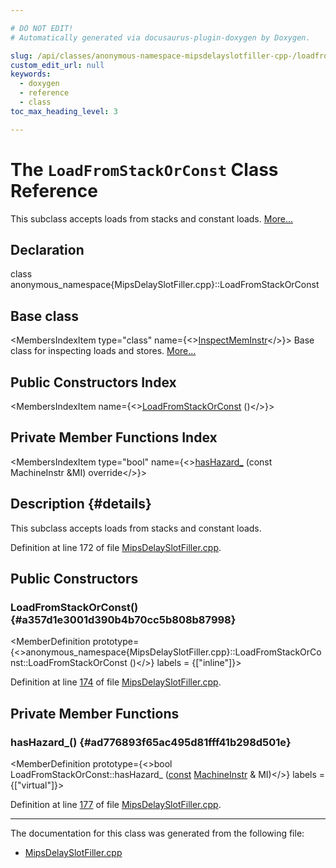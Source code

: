 ```yaml
---

# DO NOT EDIT!
# Automatically generated via docusaurus-plugin-doxygen by Doxygen.

slug: /api/classes/anonymous-namespace-mipsdelayslotfiller-cpp-/loadfromstackorconst
custom_edit_url: null
keywords:
  - doxygen
  - reference
  - class
toc_max_heading_level: 3

---
```





# The `LoadFromStackOrConst` Class Reference

<DoxygenPage pluginConfig={pluginConfig}>

This subclass accepts loads from stacks and constant loads. <a href="#details">More...</a>

## Declaration

<CodeBlock>class anonymous_namespace{MipsDelaySlotFiller.cpp}::LoadFromStackOrConst</CodeBlock>

## Base class

<MembersIndex>

<MembersIndexItem
  type="class"
  name={<><a href="/docs/api/classes/anonymous-namespace-mipsdelayslotfiller-cpp-/inspectmeminstr">InspectMemInstr</a></>}>
Base class for inspecting loads and stores. <a href="/docs/api/classes/anonymous-namespace-mipsdelayslotfiller-cpp-/inspectmeminstr/#details">More...</a>
</MembersIndexItem>

</MembersIndex>

## Public Constructors Index

<MembersIndex>

<MembersIndexItem
  name={<><a href="#a357d1e3001d390b4b70cc5b808b87998">LoadFromStackOrConst</a> ()</>}>
</MembersIndexItem>

</MembersIndex>

## Private Member Functions Index

<MembersIndex>

<MembersIndexItem
  type="bool"
  name={<><a href="#ad776893f65ac495d81fff41b298d501e">hasHazard&#95;</a> (const MachineInstr &amp;MI) override</>}>
</MembersIndexItem>

</MembersIndex>

## Description {#details}

This subclass accepts loads from stacks and constant loads.

Definition at line 172 of file <a href="/docs/api/files/lib/lib/target/lib/target/mips/mipsdelayslotfiller-cpp">MipsDelaySlotFiller.cpp</a>.

<SectionDefinition>

## Public Constructors

### LoadFromStackOrConst() {#a357d1e3001d390b4b70cc5b808b87998}

<MemberDefinition
  prototype={<>anonymous&#95;namespace&#123;MipsDelaySlotFiller.cpp&#125;::LoadFromStackOrConst::LoadFromStackOrConst ()</>}
  labels = {["inline"]}>

Definition at line <a href="/docs/api/files/lib/lib/target/lib/target/mips/mipsdelayslotfiller-cpp/#l00174">174</a> of file <a href="/docs/api/files/lib/lib/target/lib/target/mips/mipsdelayslotfiller-cpp">MipsDelaySlotFiller.cpp</a>.
</MemberDefinition>

</SectionDefinition>

<SectionDefinition>

## Private Member Functions

### hasHazard&#95;() {#ad776893f65ac495d81fff41b298d501e}

<MemberDefinition
  prototype={<>bool LoadFromStackOrConst::hasHazard&#95; (<a href="/docs/api/files/lib/lib/target/lib/target/aarch64/aarch64promoteconstant-cpp/#a90f8350fecae261c25be85d38b451bff">const</a> <a href="/docs/api/classes/llvm/machineinstr">MachineInstr</a> &amp; MI)</>}
  labels = {["virtual"]}>

Definition at line <a href="/docs/api/files/lib/lib/target/lib/target/mips/mipsdelayslotfiller-cpp/#l00177">177</a> of file <a href="/docs/api/files/lib/lib/target/lib/target/mips/mipsdelayslotfiller-cpp">MipsDelaySlotFiller.cpp</a>.
</MemberDefinition>

</SectionDefinition>

<hr/>

The documentation for this class was generated from the following file:

<ul>
<li><a href="/docs/api/files/lib/lib/target/lib/target/mips/mipsdelayslotfiller-cpp">MipsDelaySlotFiller.cpp</a></li>
</ul>

</DoxygenPage>
